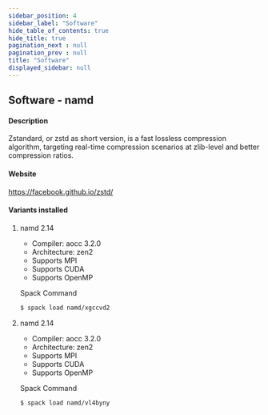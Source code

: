 ```yaml
---
sidebar_position: 4
sidebar_label: "Software"
hide_table_of_contents: true
hide_title: true
pagination_next : null
pagination_prev : null
title: "Software"
displayed_sidebar: null
---
```


## Software - namd


#### Description
Zstandard, or zstd as short version, is a fast lossless compression algorithm, targeting real-time compression scenarios at zlib-level and better compression ratios.

#### Website
https://facebook.github.io/zstd/

#### Variants installed

1. namd 2.14

    - Compiler: aocc 3.2.0
    - Architecture: zen2
    - Supports MPI
    - Supports CUDA
    - Supports OpenMP

    Spack Command
    ```bash
    $ spack load namd/xgccvd2
    ```

2. namd 2.14

    - Compiler: aocc 3.2.0
    - Architecture: zen2
    - Supports MPI
    - Supports CUDA
    - Supports OpenMP

    Spack Command
    ```bash
    $ spack load namd/vl4byny
    ```
